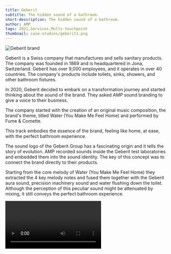 ```yaml
---
title: Geberit
subtitle: The hidden sound of a bathroom.
short-description: The hidden sound of a bathroom.
author: AMP
tags: 2021,Services,Multi-touchpoint
thumbnail: case-studies/geberit1.png
---
```


![Geberit brand](case-studies/geberit1.png)

Geberit is a Swiss company that manufactures and sells sanitary products. The company was founded in 1869 and is headquartered in Jona, Switzerland. Geberit has over 9,000 employees, and it operates in over 40 countries. The company's products include toilets, sinks, showers, and other bathroom fixtures.

In 2020, Geberit decided to embark on a transformation journey and started thinking about the sound of the brand. They asked AMP sound branding to give a voice to their business.

The company started with the creation of an original music composition, the brand's theme, titled Water (You Make Me Feel Home) and performed by Fume & Comette.

<AudioGrid>
  <Audio url="youmakemefeel.mp3"  title="You make me feel">
  </Audio>
</AudioGrid>

This track embodies the essence of the brand, feeling like home, at ease, with the perfect bathroom experience.

The sound logo of the Geberit Group has a fascinating origin and it tells the story of evolution. AMP recorded sounds inside the Geberit test laboratories and embedded them into the sound identity. The key of this concept was to connect the brand directly to their products.

Starting from the core melody of Water (You Make Me Feel Home) they extracted the 4 key melody notes and fused them together with the Geberit aura sound, precision machinery sound and water flushing down the toilet. Although the perception of this peculiar sound might be attenuated by mixing, it still conveys the perfect bathroom experience.

<Video url="https://vimeo.com/407187407"/>

From there, Geberit expanded and adapted their core melody to every piece of advertisement and corporate video they could find.

In May of 2020, Geberit released their corporate movie. It had strong rhythms and an energetic feel to it while maintaining the classical “You make me feel harmony”.

<Video url="https://www.youtube.com/watch?v=f69ZN9XUClQ"/>

Other adaptations across campaigns and corporate material continue to be deployed every now and then, making full use of the corporate sound that now reflects the brand.

In total AMP created:
49 Sonic Assets
5 moods and styles
26 campaigns (TV & Online)
419 Audio Construction Kit clips
More than 1500 compiled tracks

*(The Sound of Geberit — Amp Sound Branding)*


<Video url="https://www.youtube.com/watch?v=auSrFK4f308"/>

<Video url="https://www.youtube.com/watch?v=8Dio_0bPpiA"/>

<Video url="https://vimeo.com/407188065"/>

<Video url="https://vimeo.com/407189106"/>
